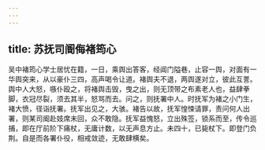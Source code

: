 ```yaml
---
---
---
```

title: 苏抚司阍侮褚筠心
---



吴中褚筠心学士居忧在籍，一日，乘舆出答客，经阊门隘巷，止容一舆，对面有一华舆突来，从以豪仆三四，高声喝令让道。褚舆夫不退，两舆遂对立，彼此互詈。舆中人大怒，嗾仆殴之，将褚舆击毁，曳之出，则无顶带之布素老人也，益肆拳脚，衣冠尽裂，须去其半，怒骂而去。问之，则抚署中人。时抚军为褚之小门生，褚大愤，径诣抚署。抚军出见之，大骇。褚告以故，抚军惶悚请罪，责问何人出署，则某司阍赴妓席未回，众不敢隐。抚军益愧怒，立出殊签，锁系而至，传令巡捕，即在厅前阶下痛杖，无庸计数，以无声息方止。未四十，已毙杖下。即登门负荆。自是而各署仆役，相戒敛迹，无敢肆横矣。